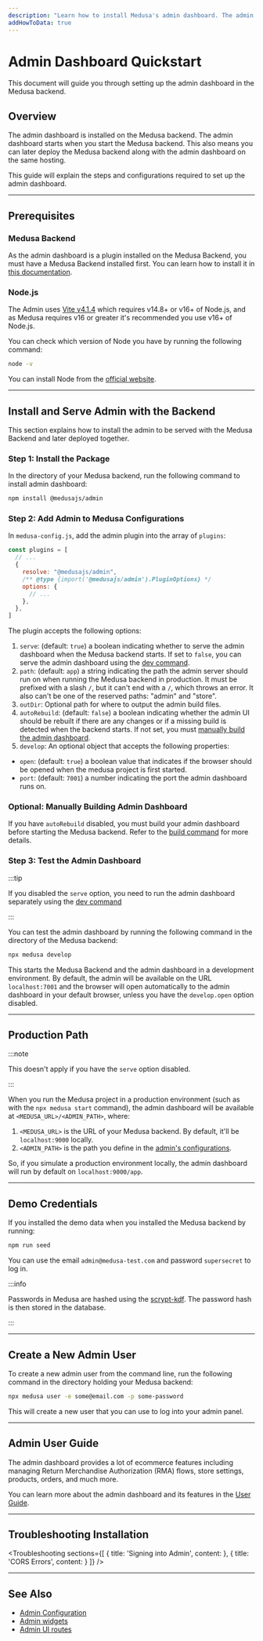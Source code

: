 ```yaml
---
description: "Learn how to install Medusa's admin dashboard. The admin dashboard gives merchants an easy-to-use interface to manage their data such as orders, products, regions, and more."
addHowToData: true
---
```



# Admin Dashboard Quickstart

This document will guide you through setting up the admin dashboard in the Medusa backend.

## Overview

The admin dashboard is installed on the Medusa backend. The admin dashboard starts when you start the Medusa backend. This also means you can later deploy the Medusa backend along with the admin dashboard on the same hosting.

This guide will explain the steps and configurations required to set up the admin dashboard.

---

## Prerequisites

### Medusa Backend

As the admin dashboard is a plugin installed on the Medusa Backend, you must have a Medusa Backend installed first. You can learn how to install it in [this documentation](../development/backend/install.mdx).

### Node.js

The Admin uses [Vite v4.1.4](https://vitejs.dev/guide/#scaffolding-your-first-vite-project) which requires v14.8+ or v16+ of Node.js, and as Medusa requires v16 or greater it's recommended you use v16+ of Node.js.

You can check which version of Node you have by running the following command:

```bash noReport
node -v
```

You can install Node from the [official website](https://nodejs.org/en/).

---

## Install and Serve Admin with the Backend

This section explains how to install the admin to be served with the Medusa Backend and later deployed together.

### Step 1: Install the Package

In the directory of your Medusa backend, run the following command to install admin dashboard:

```bash npm2yarn
npm install @medusajs/admin
```

### Step 2: Add Admin to Medusa Configurations

In `medusa-config.js`, add the admin plugin into the array of `plugins`:

```js title=medusa-config.js
const plugins = [
  // ...
  {
    resolve: "@medusajs/admin",
    /** @type {import('@medusajs/admin').PluginOptions} */
    options: {
      // ...
    },
  },
]
```

The plugin accepts the following options:

1. `serve`: (default: `true`) a boolean indicating whether to serve the admin dashboard when the Medusa backend starts. If set to `false`, you can serve the admin dashboard using the [dev command](./configuration.md#dev-command-options).
2. `path`: (default: `app`) a string indicating the path the admin server should run on when running the Medusa backend in production. It must be prefixed with a slash `/`, but it can't end with a `/`, which throws an error. It also can't be one of the reserved paths: "admin" and "store".
3. `outDir`: Optional path for where to output the admin build files.
4. `autoRebuild`: (default: `false`) a boolean indicating whether the admin UI should be rebuilt if there are any changes or if a missing build is detected when the backend starts. If not set, you must [manually build the admin dashboard](./configuration.md#build-command-options).
5. `develop`: An optional object that accepts the following properties:
  - `open`: (default: `true`) a boolean value that indicates if the browser should be opened when the medusa project is first started.
  - `port`: (default: `7001`) a number indicating the port the admin dashboard runs on.

### Optional: Manually Building Admin Dashboard

If you have `autoRebuild` disabled, you must build your admin dashboard before starting the Medusa backend. Refer to the [build command](./configurations.md#build-command-options) for more details.

### Step 3: Test the Admin Dashboard

:::tip

If you disabled the `serve` option, you need to run the admin dashboard separately using the [dev command](./configuration.md#dev-command-options)

:::

You can test the admin dashboard by running the following command in the directory of the Medusa backend:

```bash
npx medusa develop
```

This starts the Medusa Backend and the admin dashboard in a development environment. By default, the admin will be available on the URL `localhost:7001` and the browser will open automatically to the admin dashboard in your default browser, unless you have the `develop.open` option disabled.

<Feedback 
   event="survey_admin_quickstart"
   question="Did you set up the admin successfully?"
   positiveQuestion="Is there anything that should improved?"
   negativeQuestion="Please describe the issue you faced."
/>

---

## Production Path

:::note

This doesn't apply if you have the `serve` option disabled.

:::

When you run the Medusa project in a production environment (such as with the `npx medusa start` command), the admin dashboard will be available at `<MEDUSA_URL>/<ADMIN_PATH>`, where:

1. `<MEDUSA_URL>` is the URL of your Medusa backend. By default, it'll be `localhost:9000` locally.
2. `<ADMIN_PATH>` is the path you define in the [admin's configurations](#step-2-add-admin-to-medusa-configurations).

So, if you simulate a production environment locally, the admin dashboard will run by default on `localhost:9000/app`.

---

## Demo Credentials

If you installed the demo data when you installed the Medusa backend by running:

```bash npm2yarn
npm run seed
```

You can use the email `admin@medusa-test.com` and password `supersecret` to log in.

:::info

Passwords in Medusa are hashed using the [scrypt-kdf](https://www.npmjs.com/package/scrypt-kdf). The password hash is then stored in the database.

:::

---

## Create a New Admin User

To create a new admin user from the command line, run the following command in the directory holding your Medusa backend:

```bash
npx medusa user -e some@email.com -p some-password
```

This will create a new user that you can use to log into your admin panel.

---

## Admin User Guide

The admin dashboard provides a lot of ecommerce features including managing Return Merchandise Authorization (RMA) flows, store settings, products, orders, and much more.

You can learn more about the admin dashboard and its features in the [User Guide](../user-guide.mdx).

---

## Troubleshooting Installation

<Troubleshooting
  sections={[
    {
      title: 'Signing into Admin',
      content: <AdminLoginSection />
    },
    {
      title: 'CORS Errors',
      content: <CorsSection />
    }
  ]}
/>

---

## See Also

- [Admin Configuration](./configuration.md)
- [Admin widgets](./widgets.md)
- [Admin UI routes](./routes.md)
